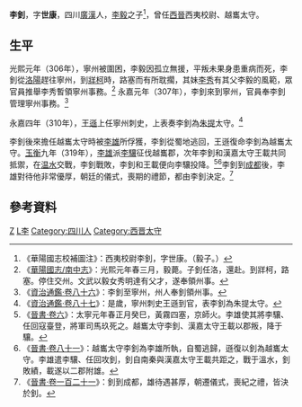 '''李釗'''{{BD|？||？|catIdx=L}}，字'''世康'''，四川[[廣漢|廣漢]]人，[[李毅_(西晉)|李毅]]之子<ref>《華陽國志校補圖注》：西夷校尉李釗，字世康。（毅子。）</ref>，曾任[[西晉|西晉]]西夷校尉、越巂太守。

==生平==
光熙元年（306年），寧州被圍困，李毅因孤立無援，平叛未果身患重病而死，李釗從[[洛陽|洛陽]]趕往寧州，到[[牂柯|牂柯]]時，路塞而有所耽擱，其妹[[李秀_(晉朝)|李秀]]有其父李毅的風範，眾官員推舉李秀暫領寧州事務。<ref>《[[:s:華陽國志_(四庫全書本)/卷04|華陽國志/南中志]]》：光熙元年春三月，毅薨。子釗任洛，還赴。到牂柯，路塞。停住交州。文武以毅女秀明達有父才，遂奉領州事。</ref>
永嘉元年（307年），李釗來到寧州，官員奉李釗管理寧州事務。<ref>《[[:s:資治通鑑/卷086|資治通鑑·卷八十六]]》：李釗至寧州，州人奉釗領州事。</ref>

永嘉四年（310年），[[王遜|王遜]]上任寧州刺史，上表奏李釗為[[朱提|朱提]]太守。<ref>《[[:s:資治通鑑/卷087|資治通鑑·卷八十七]]》：是歲，寧州刺史王遜到官，表李釗為朱提太守。</ref>

李釗後來擔任越巂太守時被[[李雄_(十六國)|李雄]]所俘獲，李釗從蜀地逃回，王遜復命李釗為越巂太守。[[玉衡_(年号)|玉衡]]九年（319年），[[李雄_(十六國)|李雄]]派[[李驤_(成漢)|李驤]]征伐越巂郡，次年李釗和漢嘉太守王載共同抵禦，在[[温水_(河川)|温水]]交戰，李釗戰敗，李釗和王載便向李驤投降。<ref>《[[:s:晉書_(四庫全書本)/卷006|晉書·卷六]]》：太寧元年春正月癸巳，黃霧四塞，京師火。李雄使其將李驤、任回寇臺登，將軍司馬玖死之。越巂太守李釗、漢嘉太守王載以郡叛，降于驤。</ref><ref>《[[:s:晉書_(四庫全書本)/卷081|晉書·卷八十一]]》：越巂太守李釗為李雄所執，自蜀逃歸，遜復以釗為越巂太守。李雄遣李驤、任回攻釗，釗自南秦與漢嘉太守王載共距之，戰于溫水，釗敗績，載遂以二郡附雄。</ref>李釗到[[成都|成都]]後，李雄對待他非常優厚，朝廷的儀式，喪期的禮節，都由李釗決定。<ref>《[[:s:晉書_(四庫全書本)/卷121|晉書·卷一百二十一]]》：釗到成都，雄待遇甚厚，朝遷儀式，喪紀之禮，皆決於釗。</ref>

==參考資料==
{{Reflist|2}}
[[Category:李姓|Z]]
[[Category:西晉軍事人物|L李]]
[[Category:四川人|Category:四川人]]
[[Category:西晋太守|Category:西晋太守]]